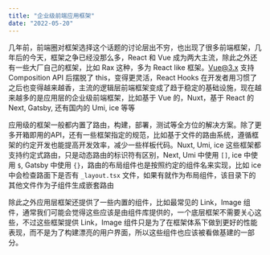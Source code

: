 ```yaml
---
title: "企业级前端应用框架"
date: "2022-05-20"
---
```


几年前，前端圈对框架选择这个话题的讨论层出不穷，也出现了很多前端框架，几年后的今天，框架之争已经没那么多，React 和 Vue 成为两大主流，除此之外还有一些大厂自己的框架，比如 Rax 这种，多为 React like 框架。Vue@3.x 支持 Composition API 后摆脱了 this，变得更灵活，React Hooks 在开发者用习惯了之后也变得越来越香，主流的逻辑层前端框架变成了趋于稳定的基础设施，现在越来越多的是应用层的企业级前端框架，比如基于 Vue 的，Nuxt，基于 React 的 Next, Gatsby, 还有国内的 Umi, ice 等等

应用级的框架一般都内置了路由，构建，部署，测试等全方位的解决方案。除了更多开箱即用的API，还有一些框架指定的规范，比如基于文件的路由系统，遵循框架的约定开发也能提高开发效率，减少一些样板代码。Nuxt, Umi, ice 这些框架都支持约定式路由，只是动态路由的标识符有区别，Next, Umi 中使用 `[]`, ice 中使用 `$`, Gatsby 中使用 `{}`，路由的布局组件也是按照约定的组件名来实现，比如 ice 中会检查路面下是否有 `_layout.tsx` 文件，如果有就作为布局组件，该目录下的其他文件作为子组件生成嵌套路由

除此之外应用层框架还提供了一些内置的组件，比如最常见的 Link，Image 组件，通常我们可能会觉得这些应该是由组件库提供的，一个底层框架不需要关心这些，不过这些框架提供 Link，Image 组件只是为了在框架体系下做到更好的性能表现，而不是为了构建漂亮的用户界面，所以这些组件也应该被看做基建的一部分。